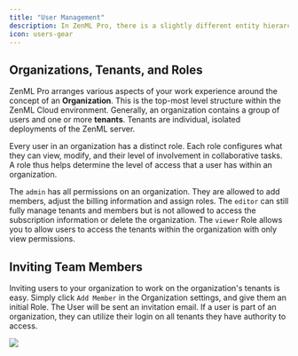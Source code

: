 ```yaml
---
title: "User Management"
description: In ZenML Pro, there is a slightly different entity hierarchy as compared to the open-source ZenML framework. This document walks you through the key differences and new concepts that are pro-only.
icon: users-gear
---
```


## Organizations, Tenants, and Roles

ZenML Pro arranges various aspects of your work experience around the concept of an **Organization**. This is the top-most level structure within the ZenML Cloud environment. Generally, an organization contains a group of users and one or more **tenants**. Tenants are individual, isolated deployments of the ZenML server.

Every user in an organization has a distinct role. Each role configures what they can view, modify, and their level of involvement in collaborative tasks. A role thus helps determine the level of access that a user has within an organization.

The `admin` has all permissions on an organization. They are allowed to add members, adjust the billing information and assign roles. The `editor` can still fully manage tenants and members but is not allowed to access the subscription information or delete the organization. The `viewer` Role allows you to allow users to access the tenants within the organization with only view permissions.

## Inviting Team Members

Inviting users to your organization to work on the organization's tenants is easy. Simply click `Add Member` in the Organization settings, and give them an initial Role. The User will be sent an invitation email. If a user is part of an organization, they can utilize their login on all tenants they have authority to access.
<Frame caption="Image showing invite flow">
  <img src="/_assets/Fcloud-user-invite-flow.png"/>
</Frame>
